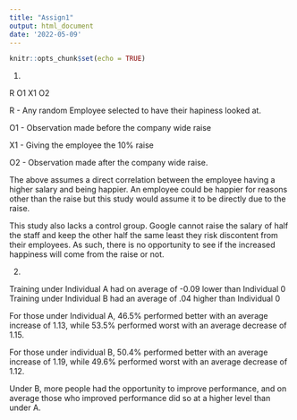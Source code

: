 ```yaml
---
title: "Assign1"
output: html_document
date: '2022-05-09'
---
```


```r
knitr::opts_chunk$set(echo = TRUE)
```

1)

R           O1           X1           O2

R - Any random Employee selected to have their hapiness looked at.

O1 - Observation made before the company wide raise

X1 - Giving the employee the 10% raise

O2 - Observation made after the company wide raise.

The above assumes a direct correlation between the employee having a higher 
salary and being happier. An employee could be happier for reasons other than 
the raise but this study would assume it to be directly due to the raise.

This study also lacks a control group. Google cannot raise the salary of half 
the staff and keep the other half the same least they risk discontent from their
employees. As such, there is no opportunity to see if the increased happiness 
will come from the raise or not.



2)

Training under Individual A had on average of -0.09 lower than Individual 0
Training under Individual B had an average of .04 higher than Individual 0

For those under Individual A, 46.5% performed better with an average increase of
1.13, while 53.5% performed worst with an average decrease of 1.15.

For those under individual B, 50.4% performed better with an average increase of 
1.19, while 49.6% performed worst with an average decrease of 1.12.

Under B, more people had the opportunity to improve performance, and on average 
those who improved performance did so at a higher level than under A.
